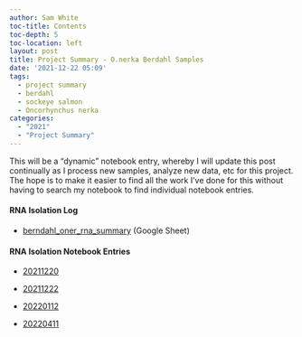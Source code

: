 ```yaml
---
author: Sam White
toc-title: Contents
toc-depth: 5
toc-location: left
layout: post
title: Project Summary - O.nerka Berdahl Samples
date: '2021-12-22 05:09'
tags: 
  - project summary
  - berdahl
  - sockeye salmon
  - Oncorhynchus nerka
categories: 
  - "2021"
  - "Project Summary"
---
```

This will be a “dynamic” notebook entry, whereby I will update this post continually as I process new samples, analyze new data, etc for this project. The hope is to make it easier to find all the work I've done for this without having to search my notebook to find individual notebook entries.

#### RNA Isolation Log

- [berndahl_oner_rna_summary](https://docs.google.com/spreadsheets/d/1MnwZe-4HenHbY8g8G7Ut2kq6saMStkaJE4ufZqox_Hs/edit?usp=sharing) (Google Sheet)


#### RNA Isolation Notebook Entries

- [20211220](https://robertslab.github.io/sams-notebook/posts/2021/2021-12-20-RNA-Isolation---O.nerka-Berdahl-Tissues/)

- [20211222](https://robertslab.github.io/sams-notebook/posts/2021/2021-12-22-RNA-Isolation---O.nerka-Berdahl-Brain-Tissues/)

- [20220112](https://robertslab.github.io/sams-notebook/posts/2022/2022-01-12-RNA-Isolation---O.nerka-Berdahl-Brain-Tissues/)

- [20220411](https://robertslab.github.io/sams-notebook/posts/2022/2022-04-11-RNA-Isolation---O.nerka-Berdahl-Brain-Tissues/)
